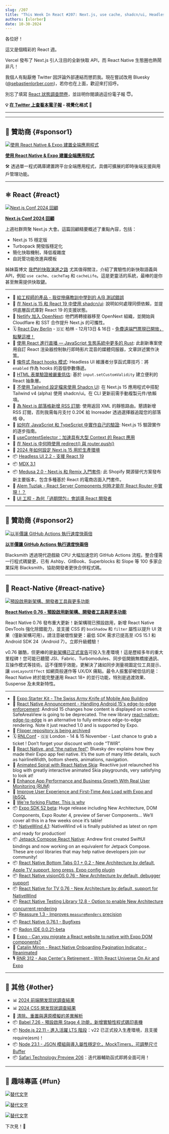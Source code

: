 ```yaml
---
slug: /207
title: "This Week In React #207: Next.js, use cache, shadcn/ui, Headless UI, RN 0.76, New Architecture, NativeWind, Expo 52, Edge-to-Edge, RNTL, Reassure, Bottom Tabs, Flutter, Node.js..."
authors: [slorber]
date: 10-30-2024
---
```


各位好！

這又是個精彩的 React 週。

Vercel 發布了 Next.js 引人注目的全新快取 API，而 React Native 生態圈也熱鬧非凡！

我個人有點厭倦 Twitter 因評論外部連結而懲罰我。現在嘗試改用 Bluesky ([@sebastienlorber.com](https://bsky.app/profile/sebastienlorber.com))，若你也在上面，歡迎來打招呼。

別忘了填寫 [React 狀態調查問卷](https://survey.devographics.com/en-US/survey/state-of-react/2024?source=this_week_in_react)，並註明你閱讀過這份電子報 😇。

<!-- truncate -->

**💡 [在 Twitter 上查看本電子報](https://slo.im/thread) - 視覺化格式 🎨**

---


<Support />

---

## 💸 贊助商 {#sponsor1}

[![使用 React Native & Expo 建置全端應用程式](/emails/issues/207/clerk.jpg)](https://go.clerk.com/5INu2lf)

**[使用 React Native & Expo 建置全端應用程式](https://go.clerk.com/5INu2lf)**

🛠️ 透過單一程式碼庫建置跨平台全端應用程式，具備可擴展的即時後端支援與用戶管理功能。

---

## ⚛️ React {#react}

[![Next.js Conf 2024 回顧](/emails/issues/207/nextjsconf.jpg)](https://vercel.com/blog/recap-next-js-conf-2024)

[**Next.js Conf 2024 回顧**](https://vercel.com/blog/recap-next-js-conf-2024)

上週社群齊聚 Next.js 大會。這篇回顧精要概述了重點內容，包括：

- Next.js 15 穩定版
- Turbopack 開發版穩定化
- 簡化快取機制，降低複雜度
- 自託管功能改進與模板

姊妹篇博文 [我們的快取演進之路](https://nextjs.org/blog/our-journey-with-caching) 尤其值得關注，介紹了實驗性的新快取語義與 API，例如 `use cache`、`cacheTag` 和 `cacheLife`。這是更靈活的系統，最棒的是你甚至無需提供快取鍵。

---

- 💸 [給工程師的產品 - 我從慘痛教訓中學到的 A/B 測試錯誤](https://dub.sh/twir-oct30)
- 📖 [在 Next.js 15 和 React 19 中使用 shadcn/ui](https://ui.shadcn.com/docs/react-19): 說明如何處理同儕依賴，並提供底層函式庫對 React 19 的支援狀態。
- 📣 [Netlify 加入 OpenNext](https://www.netlify.com/blog/netlify-joins-opennext/): 他們將轉接器移至 OpenNext 組織，並開始與 Cloudflare 和 SST 合作提升 Next.js 的可攜性。
- 🗓️ [React Day Berlin](https://reactday.berlin/?utm_source=Newsletter&utm_medium=thisweekinreact) - 🇩🇪 柏林 - 12月13日 & 16日 - [免費遠端門票現已開放，點擊這裡！](https://gitnation.com/badges/react-day-berlin-2024/sara_vieira?from=This+Week+In+React)
- 📜 [使用 React 進行直播 — JavaScript 生態系統中更多的 Rust](https://blog.swmansion.com/live-streaming-with-react-more-rust-in-the-javascript-ecosystem-f83a0371e16c): 此創新專案使用自訂 React 渲染器控制執行即時影片混音的媒體伺服器，文章詳述實作決策。
- 📜 [條件式 React hooks 模式](https://robinmalfait.com/blog/conditional-react-hooks-pattern): Headless UI 維護者分享函式庫技巧：將 `enabled` 作為 hooks 的首個參數傳遞。
- 📜 [HTML 表單驗證被嚴重低估](https://expressionstatement.com/html-form-validation-is-heavily-underused): 基於 `input.setCustomValidity` 建立便利的 React 抽象層。
- 📜 [不使用 Tailwind 設定檔來使用 Shadcn UI](https://www.luisball.com/blog/shadcn-ui-with-tailwind-v4): 在 Next.js 15 應用程式中搭配 Tailwind v4 (alpha) 使用 shadcn/ui。在 CLI 更新前需手動複製元件/依賴項。
- 📜 [為 Next.js 部落格新增 RSS 訂閱](https://didoesdigital.com/blog/nextjs-blog-09-rss/): 使用返回 XML 的靜態路由。懇請新增 RSS 訂閱，否則我需每月支付 0.20€ 給 Inoreader 透過選擇器追蹤您的部落格 😅。
- 📜 [如何在 JavaScript 和 TypeScript 中實作自己的驗證](https://www.robinwieruch.de/how-to-roll-your-own-auth/): Next.js 15 驗證實作的逐步指南。
- 📜 [useContextSelector：加速具有大型 Context 的 React 應用](https://marmelab.com/blog/2024/10/16/usecontextselector-a-faster-usecontext-for-react.html)
- 📜 [在 Next.js 中何時使用 redirect() 與 router.push()](https://darios.blog/posts/redirect-vs-router-push-in-nextjs)
- 📜 [2024 年如何設定 Next.js 15 用於生產環境](https://janhesters.com/blog/how-to-set-up-nextjs-15-for-production-in-2024)
- 📦 [Headless UI 2.2 - 支援 React 19](https://github.com/tailwindlabs/headlessui/releases/tag/%40headlessui%2Freact%40v2.2.0)
- 📦 [MDX 3.1](https://github.com/mdx-js/mdx/releases/tag/3.1.0)
- 📦 [Medusa 2.0 - Next.js 和 Remix 入門套件](https://medusajs.com/starters/): 此 Shopify 開源替代方案發布新主要版本，包含多種基於 React 的電商店面入門套件。
- 🎥 [Alem Tuzlak - React Server Components 何時才能在 React Router 中實現！？](https://www.youtube.com/watch?v=JF9eS2bOAsM)
- 🎥 [UI 工程 - 為何「過期閉包」會誤導 React 開發者](https://www.youtube.com/watch?v=7yw_D3h4xSo)

<SubscribeFormEmbed placement="middle" />

---

## 💸 贊助商 {#sponsor2}

[![以半價讓 GitHub Actions 執行速度快兩倍](/emails/issues/207/github.jpg)](https://blacksmith.sh/?utm_source=thisweekinreact&utm_medium=classified&utm_campaign=oct-30&utm_term=react)

**[以半價讓 GitHub Actions 執行速度快兩倍](https://blacksmith.sh/?utm_source=thisweekinreact&utm_medium=classified&utm_campaign=oct-30&utm_term=react)**

Blacksmith 透過現代遊戲級 CPU 大幅加速您的 GitHub Actions 流程。整合僅需一行程式碼變更，已有 Ashby、GitBook、Superblocks 和 Slope 等 100 多家企業採用 Blacksmith，協助開發者更快合併程式碼。

---

## 📱 React-Native {#react-native}

[![預設啟用新架構、開發者工具與更多功能](/emails/issues/207/newarch.jpg)](https://reactnative.dev/blog/2024/10/23/release-0.76-new-architecture)

[**React Native 0.76 - 預設啟用新架構、開發者工具與更多功能**](https://reactnative.dev/blog/2024/10/23/release-0.76-new-architecture)

React Native 0.76 發布重大更新！新架構現已預設啟用，新增 React Native DevTools 強化除錯能力，並支援 CSS 的 `boxShadow` 和 `filter` 屬性以提升 UI 效果（僅新架構可用）。請注意破壞性變更：最低 SDK 需求已提高至 iOS 15.1 和 Android SDK 24（Android 7）。立即升級體驗！

v0.76 雖酷，但更棒的是[新架構已正式宣告](https://reactnative.dev/blog/2024/10/23/the-new-architecture-is-here)可投入生產環境！這是歷經多年的重大里程碑！您可能已聽聞 JSI、Fabric、Turbomodules、同步低開銷無橋接通訊、互操作模式等技術。這不僅關乎效能，更解決了諸如同步測量視圖定位工具提示、讓 `useLayoutEffect` 如網頁般運作等 UX/DX 痛點。最令人振奮卻被低估的是：React Native 終於能完整運用 React 18+ 的並行功能，特別是過渡效果、Suspense 及未來新特性。

---

- 💸 [Expo Starter Kit - The Swiss Army Knife of Mobile App Building](https://expostarter.com?utm_source=this-week-in-react&utm_medium=newsletter&utm_campaign=this-week-in-react-10-30-2024)
- 📣 [React Native Announcement \- Handling Android 15's edge-to-edge enforcement](https://github.com/react-native-community/discussions-and-proposals/discussions/827): Android 15 changes how content is displayed on screen. SafeAreaView is going to be deprecated. The new library [react-native-edge-to-edge](https://github.com/zoontek/react-native-edge-to-edge) is an alternative to fully embrace edge-to-edge rendering. Note it just reached 1.0 and is supported by Expo.
- 📣 [Flipper repository is being archived](https://fbflipper.com/blog/2024/10/24/changes-to-oss-flipper/)
- 🗓️ [RNLConf](https://www.reactnativelondon.co.uk/?utm_source=thisweekinreact) \- 🇬🇧 London - 14 & 15 November - Last chance to grab a ticket ! Don’t forget your discount with code “TWIR”.
- 📜 [React Native, and “the native feel”](https://mozzius.dev/post/3l777nhz4h32w): Bluesky dev explains how they made their Expo app feel native. It’s the sum of many little details, such as hairlineWidth, bottom sheets, animations, navigation.
- 📜 [Animated Spiral with React Native Skia](https://reactiive.io/articles/animated-spiral): Reactiive just relaunched his blog with greatly interactive animated Skia playgrounds, very satisfying to look at\!
- 📜 [Enhance App Performance and Business Growth With Real User Monitoring (RUM)](https://www.callstack.com/blog/enhance-app-performance-and-business-with-real-user-monitoring-rum)
- 📜 [Improve User Experience and First-Time App Load with Expo and libSQL](https://www.expostarter.com/blog/expo-libsql-improve-app-performance)
- 📜 [We're forking Flutter. This is why](https://flutterfoundation.dev/blog/posts/we-are-forking-flutter-this-is-why/)
- 📦 [Expo SDK 52 beta](https://expo.dev/changelog/2024/10-24-sdk-52-beta): Huge release including New Architecture, DOM Components, Expo Router 4, preview of Server Components… We’ll cover all this in a few weeks once it’s table\!
- 📦 [NativeWind 4.1](https://www.nativewind.dev/v4-1-announcement): NativeWind v4 is finally published as latest on npm and ready for production!
- 📦 [Jetpack Compose React Native](https://github.com/andrew-levy/jetpack-compose-react-native/): Andrew first created SwiftUI bindings and now working on an equivalent for Jetpack Compose. These are cool libraries that may help native developers join our community\!
- 📦 [React Native Bottom Tabs 0.1 \+ 0.2 \- New Architecture by default, Apple TV support, long press, Expo config plugin](https://github.com/okwasniewski/react-native-bottom-tabs/releases)
- 📦 [React Native visionOS 0.76 \- New Architecture by default, debugger support](https://github.com/callstack/react-native-visionos/releases/tag/v0.76.0-visionos)
- 📦 [React Native for TV 0.76 \- New Architecture by default, support for NativeWind](https://github.com/react-native-tvos/react-native-tvos/releases/tag/v0.76.0-0)
- 📦 [React Native Testing Library 12.8 \- Option to enable New Architecture concurrent rendering](https://github.com/callstack/react-native-testing-library/releases/tag/v12.8.0)
- 📦 [Reassure 1.3 \- Improves `measureRenders` precision](https://github.com/callstack/reassure/releases/tag/reassure%401.3.0)
- 📦 [React Native 0.76.1 \- Bugfixes](https://github.com/facebook/react-native/releases/tag/v0.76.1)
- 📦 [Radon IDE 0.0.21-beta](https://github.com/software-mansion/radon-ide/releases/tag/v0.0.21-beta)
- 🎥 [Expo \- Can you migrate a React website to native with Expo DOM components?](https://www.youtube.com/watch?v=lLlu4fPMXes)
- 🎥 [Catalin Miron \- React Native Onboarding Pagination Indicator \- Reanimated](https://www.youtube.com/watch?v=m8ATJwrAif0)
- 🎙️ [RNR 312 \- App Center's Retirement \- With React Universe On Air and Expo](https://reactnativeradio.com/episodes/rnr-312-app-centers-retirement)

---

## 🔀 其他 {#other}

- 📊 [2024 前端開发现狀調查結果](https://tsh.io/state-of-frontend/)
- 📊 [2024 CSS 開发现狀調查結果](https://2024.stateofcss.com/en-US)
- 📜 [清除、重置與還原模擬的差異解析](https://www.epicweb.dev/the-difference-between-clearing-resetting-and-restoring-mocks)
- 📦 [Babel 7.26 - 預設啟用 Stage 4 功能，新增實驗性程式碼印表機](https://babeljs.io/blog/2024/10/25/7.26.0)
- 📦 [Node.js 22.11 - 進入活躍 LTS 階段](https://nodejs.org/en/blog/release/v22.11.0)：v22 已正式投入生產環境，且支援 require(esm)！
- 📦 [Node 23.1 - JSON 模組與導入屬性穩定化，MockTimers，可調整尺寸 Buffer](https://nodejs.org/en/blog/release/v23.1.0)
- 📦 [Safari Technology Preview 206](https://webkit.org/blog/16186/release-notes-for-safari-technology-preview-206/)：迭代器輔助函式即將全面可用！

---

## 🤭 趣味專區 {#fun}

[![替代文字](/emails/issues/207/meme.jpg)](https://x.com/t3dotgg/status/1849572068297408568)

[![替代文字](/emails/issues/207/meme2.jpg)](https://x.com/o_kwasniewski/status/1850966131361649120)

[![替代文字](/emails/issues/207/meme3.jpg)](https://x.com/cortinico/status/1849278806718128379)

下次見！👋